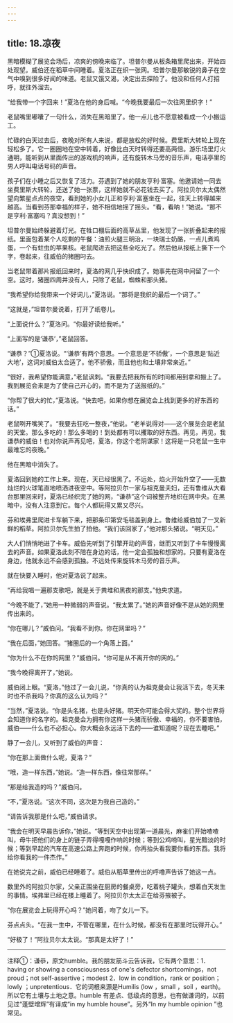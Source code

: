 ```yaml
---
---
---
```

title: 18.凉夜
---




黑暗模糊了展览会场后，凉爽的傍晚来临了。坦普尔曼从板条箱里爬出来，开始四处观望。威伯还在稻草中间睡着。夏洛正在织一张网。坦普尔曼那敏锐的鼻子在空气中嗅到很多好闻的味道。老鼠又饿又渴，决定出去探险了。他没和任何人打招呼，就往外溜去。

“给我带一个字回来！”夏洛在他的身后喊。“今晚我要最后一次往网里织字！”

老鼠嘴里嘟囔了一句什么，消失在黑暗里了。他一点儿也不愿意被看成一个小搬运工。

忙碌的白天过去后，夜晚对所有人来说，都是放松的好时候。费里斯大转轮上现在轻松多了。它一圈圈地在空中转着，好像比白天时转得还要高两倍。游乐场里灯火通明，能听到从里面传出的游戏机的响声，还有旋转木马旁的音乐声，电话亭里的男人呼叫电话号码的声音。

孩子们在小睡之后又恢复了活力。芬遇到了她的朋友亨利·富塞。他邀请她一同去坐费里斯大转轮，还送了她一张票，这样她就不必花钱去买了。阿拉贝尔太太偶然望向繁星点点的夜空，看到她的小女儿正和亨利·富塞坐在一起，往天上转得越来越高。当看到芬那幸福的样子，她不相信地摇了摇头。“看，看呐！”她说。“那不是亨利·富塞吗？真没想到！”

坦普尔曼始终躲避着灯光。在牲口棚后面的高草丛里，他发现了一张折叠起来的报纸。里面包着某个人吃剩的午餐：油煎火腿三明治，一块瑞士奶酪，一点儿煮鸡蛋，一个有蛀虫的苹果核。老鼠爬进去把这些全吃光了。然后他从报纸上撕下一个字，卷起来，往威伯的猪圈叼去。

当老鼠带着那片报纸回来时，夏洛的网几乎快织成了。她事先在网中间留了一个空。这时，猪圈四周并没有人，只除了老鼠，蜘蛛和那头猪。

“我希望你给我带来一个好词儿，”夏洛说。“那将是我织的最后一个词了。”

“这就是，”坦普尔曼说着，打开了纸卷儿。

“上面说什么？”夏洛问。“你最好读给我听。”

“上面写的是‘谦恭’，”老鼠回答。

“谦恭？”①夏洛说。“‘谦恭’有两个意思。一个意思是‘不骄傲’，一个意思是‘贴近大地’，这词对威伯太合适了。他不骄傲，而且他也和土壤非常亲近。”

“很好，我希望你能满意，”老鼠讽刺。“我要去把我所有的时间都用到拿和搬上了。我到展览会来是为了使自己开心的，而不是为了送报纸的。”

“你帮了很大的忙，”夏洛说。“快去吧，如果你想在展览会上找到更多的好东西的话。”

老鼠咧开嘴笑了。“我要去狂吃一整夜，”他说。“老羊说得对——这个展览会是老鼠的天堂。那么多吃的！那么多喝的！到处都有可以攫取的好东西。再见，再见，我谦恭的威伯！也对你说声再见吧，夏洛，你这个老阴谋家！这将是一只老鼠一生中最难忘的夜晚。”

他在黑暗中消失了。

夏洛回到她的工作上来。现在，天已经很黑了。不远处，焰火开始升空了——无数灿烂的火球笔直地喷洒进夜空中。等阿拉贝尔一家与祖克曼夫妇，还有鲁维从大看台那里回来时，夏洛已经织完了她的网，“谦恭”这个词被整齐地织在网中央。在黑暗中，没有人注意到它。每个人都玩得又累又尽兴。

芬和埃弗里爬进卡车躺下来，把那条印第安毛毯盖到身上。鲁维给威伯加了一叉新鲜的稻草。阿拉贝尔先生拍了拍他。“我们该回家了，”他对那头猪说。“明天见。”

大人们悄悄地进了卡车。威伯先听到了引擎开动的声音，继而又听到了卡车慢慢离去的声音。如果夏洛此刻不陪在身边的话，他一定会孤独和想家的。只要有夏洛在身边，他就永远不会感到孤独。不远处传来旋转木马旁的音乐声。

就在快要入睡时，他对夏洛说了起来。

“再给我唱一遍那支歌吧，就是关于粪堆和黑夜的那支。”他央求道。

“今晚不能了，”她用一种微弱的声音说。“我太累了。”她的声音好像不是从她的网里传出来的。

“你在哪儿？”威伯问。“我看不到你。你在网里吗？”

“我在后面，”她回答。“猪圈后的一个角落上面。”

“你为什么不在你的网里？”威伯问。“你可是从不离开你的网的。”

“我今晚得离开了，”她说。

威伯闭上眼。“夏洛，”他过了一会儿说，“你真的认为祖克曼会让我活下去，冬天来时也不杀我吗？你真的这么认为吗？”

“当然，”夏洛说。“你是头名猪，也是头好猪。明天你可能会得大奖的。整个世界将会知道你的名字的。祖克曼会为拥有你这样一头猪而骄傲、幸福的，你不要害怕，威伯——什么也不必担心。你大概会永远活下去的——谁知道呢？现在去睡吧。”

静了一会儿，又听到了威伯的声音：

“你在那上面做什么呢，夏洛？”

“哦，造一样东西，”她说。“造一样东西，像往常那样。”

“那是给我造的吗？”威伯问。

“不，”夏洛说。“这次不同，这次是为我自己造的。”

“请告诉我那是什么吧，”威伯请求。

“我会在明天早晨告诉你，”她说。“等到天空中出现第一道晨光，麻雀们开始喳喳叫，母牛把他们的身上的链子弄得嘎嘎作响的时候；等到公鸡啼叫，星光黯淡的时候；等到早起的汽车在高速公路上奔跑的时候，你再抬头看我要你看的东西。我将给你看我的一件杰作。”

在她说完之前，威伯已经睡着了。威伯从稻草里传出的呼噜声告诉了她这一点。

数里外的阿拉贝尔家，父亲正围坐在厨房的餐桌旁，吃着桃子罐头，想着白天发生的事情。埃弗里已经在楼上睡着了。阿拉贝尔太太正在给芬掖被子。

“你在展览会上玩得开心吗？”她问着，吻了女儿一下。

芬点点头。“在我一生中，不管在哪里，在什么时候，都没有在那里时玩得开心。”

“好极了！”阿拉贝尔太太说。“那真是太好了！”

----------------

注释①：谦恭，原文humble。我的朋友筋斗云告诉我，它有两个意思：1．having or showing a consciousness of one's defector shortcomings，not proud；not self-assertive；modest 2．low in condition，rank or position；lowly ；unpretentious．它的词根来源是Humilis (low ，small ，soil ，earth)。所以它有土壤与土地之意。humble 有差点、低级点的意思，也有做谦词的，以前见过“蓬壁增辉”有译成“in my humble house”。另外“In my humble opinion ”也常见。